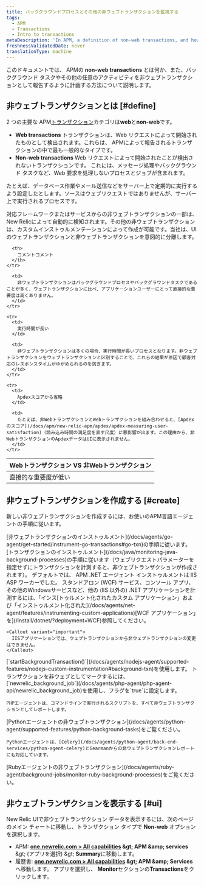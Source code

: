 ```yaml
---
title: バックグラウンドプロセスとその他の非ウェブトランザクションを監視する
tags:
  - APM
  - Transactions
  - Intro to transactions
metaDescription: 'In APM, a definition of non-web transactions, and how to custom instrument background tasks and other activity as non-web transactions.'
freshnessValidatedDate: never
translationType: machine
---
```


このドキュメントでは、 APMの <DNT>**non-web transactions**</DNT> とは何か、また、バックグラウンド タスクやその他の任意のアクティビティを非ウェブトランザクションとして報告するように計画する方法について説明します。

## 非ウェブトランザクションとは [#define]

2 つの主要な APM[トランザクション](/docs/apm/transactions/intro-transactions/transactions-new-relic-apm)カテゴリは<DNT>**web**</DNT>と<DNT>**non-web**</DNT>です。

* <DNT>**Web transactions**</DNT> トランザクションは、Web リクエストによって開始されたものとして検出されます。これらは、 APMによって報告されるトランザクションの中で最も一般的なタイプです。
* <DNT>**Non-web transactions**</DNT> Web リクエストによって開始されたことが検出されないトランザクションです。 これには、メッセージ処理やバックグラウンド タスクなど、Web 要求を処理しないプロセスとジョブが含まれます。

たとえば、データベース作業やメール送信などをサーバー上で定期的に実行するよう設定したとします。ソースはウェブリクエストではありませんが、サーバー上で実行されるプロセスです。

対応フレームワークまたはサービスからの非ウェブトランザクションの一部は、New Relicによって自動的に検知されます。その他の非ウェブトランザクションは、カスタムインストゥルメンテーションによって作成が可能です。当社は、UIのウェブトランザクションと非ウェブトランザクションを意図的に分離します。

<table>
  <thead>
    <tr>
      <th style={{ width: "200px" }}>
        Webトランザクション VS 非Webトランザクション
      </th>

      <th>
        コメントコメント
      </th>
    </tr>
  </thead>

  <tbody>
    <tr>
      <td>
        直接的な重要度が低い
      </td>

      <td>
        非ウェブトランザクションはバックグラウンドプロセスやバックグラウンドタスクであることが多く、ウェブトランザクションに比べ、アプリケーションユーザーにとって直接的な重要度は高くありません。
      </td>
    </tr>

    <tr>
      <td>
        実行時間が長い
      </td>

      <td>
        非ウェブトランザクションは多くの場合、実行時間が長いプロセスとなります。非ウェブトランザクションをウェブトランザクションと区別することで、これらの結果が原因で顧客対応のレスポンスタイムがゆがめられるのを防ぎます。
      </td>
    </tr>

    <tr>
      <td>
        Apdexスコアから省略
      </td>

      <td>
        たとえば、非WebトランザクションとWebトランザクションを組み合わせると、[Apdexのスコア](/docs/apm/new-relic-apm/apdex/apdex-measuring-user-satisfaction)（読み込み時間の満足度を表す尺度）に悪影響が出ます。この理由から、非WebトランザクションのApdexデータはUIに表示されません。
      </td>
    </tr>
  </tbody>
</table>

## 非ウェブトランザクションを作成する [#create]

新しい非ウェブトランザクションを作成するには、お使いのAPM言語エージェントの手順に従います。

<CollapserGroup>
  <Collapser id="go" title="Go">
    [非ウェブトランザクションのインストゥルメント](/docs/agents/go-agent/get-started/instrument-go-transactions#go-txn)の手順に従います。
  </Collapser>

  <Collapser id="java" title="Java">
    [トランザクションのインストゥルメント](/docs/java/monitoring-java-background-processes)の手順に従います（ウェブリクエストパラメーターを指定せずにトランザクションを計測すると、非ウェブトランザクションが作成されます）。
  </Collapser>

  <Collapser id="net" title=".NET">
    デフォルトでは、 APM .NET エージェント インストゥルメントは IIS ASP ワーカーでした。 スタンドアロン (WCF) サービス、コンソール アプリ、その他のWindowsサービスなど、他の (IIS 以外の) .NET アプリケーションを計測するには、「インス[トゥルメント化されたカスタム アプリケーション」および「インストゥルメント化された](/docs/agents/net-agent/features/instrumenting-custom-applications)[WCF アプリケーション」を](/install/dotnet/?deployment=WCF)参照してください。

    <Callout variant="important">
      IISアプリケーションでは、ウェブトランザクションから非ウェブトランザクションの変更はできません。
    </Callout>
  </Collapser>

  <Collapser id="node" title="Node.js">
    [`startBackgroundTransaction()`](/docs/agents/nodejs-agent/supported-features/nodejs-custom-instrumentation#background-txn)を使用します。
  </Collapser>

  <Collapser id="php" title="PHP">
    トランザクションを非ウェブとしてマークするには、[`newrelic_background_job`](/docs/agents/php-agent/php-agent-api/newrelic_background_job)を使用し、フラグを`true`に設定します。

    PHPエージェントは、コマンドラインで実行されるスクリプトを、すべて非ウェブトランザクションとしてレポートします。
  </Collapser>

  <Collapser id="python" title="Python">
    [Pythonエージェントの非ウェブトランザクション](/docs/agents/python-agent/supported-features/python-background-tasks)をご覧ください。

    Pythonエージェントは、[Celery](/docs/agents/python-agent/back-end-services/python-agent-celery)とGearmanからの非ウェブトランザクションレポートにも対応しています。
  </Collapser>

  <Collapser id="ruby" title="Ruby">
    [Rubyエージェントの非ウェブトランザクション](/docs/agents/ruby-agent/background-jobs/monitor-ruby-background-processes)をご覧ください。
  </Collapser>
</CollapserGroup>

## 非ウェブトランザクションを表示する [#ui]

New Relic UIで非ウェブトランザクション データを表示するには、次のページのメイン チャートに移動し、トランザクション タイプで <DNT>**Non-web**</DNT> オプションを選択します。

* APM: <DNT>**[one.newrelic.com &gt; All capabilities](https://one.newrelic.com/all-capabilities) &amp;gt; APM &amp;amp; services**</DNT> &amp;gt; (アプリを選択) &amp;gt; <DNT>**Summary**</DNT>に移動します。
* 履歴書: <DNT>**[one.newrelic.com &gt; All capabilities](https://one.newrelic.com/all-capabilities) &amp;gt; APM &amp;amp; Services**</DNT>へ移動します。 アプリを選択し、 <DNT>**Monitor**</DNT>セクションの<DNT>**Transactions**</DNT>をクリックします。